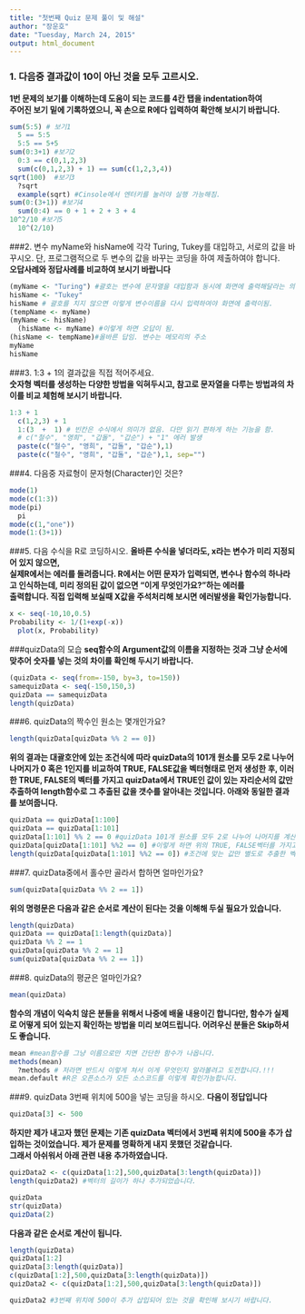```yaml
---
title: "첫번째 Quiz 문제 풀이 및 해설"
author: "장운호"
date: "Tuesday, March 24, 2015"
output: html_document
---
```


### 1. 다음중 결과값이 10이 아닌 것을 모두 고르시오.  
  __1번 문제의 보기를 이해하는데 도움이 되는 코드를 4칸 탭을 indentation하여  
      주어진 보기 밑에 기록하였으니, 꼭 손으로 R에다 입력하여 확안해 보시기 바랍니다.__
```r
sum(5:5) # 보기1
  5 == 5:5
  5:5 == 5+5
sum(0:3+1) #보기2
  0:3 == c(0,1,2,3)
  sum(c(0,1,2,3) + 1) == sum(c(1,2,3,4))
sqrt(100)  #보기3
  ?sqrt
  example(sqrt) #Cinsole에서 엔터키를 눌러야 실행 가능해짐.
sum(0:(3+1)) #보기4
  sum(0:4) == 0 + 1 + 2 + 3 + 4
10^2/10 #보기5
  10^(2/10)
```

###2. 변수 myName와 hisName에 각각 Turing, Tukey를 대입하고, 서로의 값을 바꾸시오. 단, 프로그램적으로 두 변수의 값을 바꾸는 코딩을 하여 제출하여야 합니다.   
__오답사례와 정답사례를 비교하여 보시기 바랍니다__
```r
(myName <- "Turing") #괄호는 변수에 문자열을 대입함과 동시에 화면에 출력해달라는 의미임.  
hisName <- "Tukey"
hisName # 괄호를 치지 않으면 이렇게 변수이름을 다시 입력하여야 화면에 출력이됨.
(tempName <- myName)
(myName <- hisName)
  (hisName <- myName) #이렇게 하면 오답이 됨.
(hisName <- tempName)#올바른 답임. 변수는 메모리의 주소
myName
hisName
```

###3. 1:3 + 1의 결과값을 직접 적어주세요.   
__숫자형 벡터를 생성하는 다양한 방법을 익혀두시고,   참고로 문자열을 다루는 방법과의 차이를 비교 체험해 보시기 바랍니다.__
```r
1:3 + 1
  c(1,2,3) + 1
  1:(3  +  1) # 빈칸은 수식에서 의미가 없음. 다만 읽기 편하게 하는 기능을 함.
  # c("철수", "영희", "갑돌", "갑순") + "1" 에러 발생
  paste(c("철수", "영희", "갑돌", "갑순"),1)
  paste(c("철수", "영희", "갑돌", "갑순"),1, sep="")
```

###4. 다음중 자료형이 문자형(Character)인 것은?

```r
mode(1)
mode(c(1:3))
mode(pi)
  pi
mode(c(1,"one"))
mode(1:(3+1))
```


###5. 다음 수식을 R로 코딩하시오.
__올바른 수식을 넣더라도, x라는 변수가 미리 지정되어 있지 않으면,   
실제R에서는 에러를 돌려줍니다. R에서는 어떤 문자가 입력되면, 변수나 함수의
하나라고 인식하는데,    미리 정의된 값이 없으면 "이게 무엇인가요?"하는 에러를  
출력합니다.  직접 입력해 보실때 X값을 주석처리해 보시면 에러발생을 확인가능합니다.__
```r
x <- seq(-10,10,0.5)
Probability <- 1/(1+exp(-x))
  plot(x, Probability)
```

###quizData의 모습
__seq함수의 Argument값의 이름을 지정하는 것과 그냥 순서에 맞추어 숫자를
  넣는 것의 차이를 확인해 두시기 바랍니다.__
```r
(quizData <- seq(from=-150, by=3, to=150))
samequizData <- seq(-150,150,3)
quizData == samequizData
length(quizData)
```


###6. quizData의 짝수인 원소는 몇개인가요?
```r
length(quizData[quizData %% 2 == 0])
```
__위의 결과는 대괄호안에 있는 조건식에 따라 quizData의 101개 원소를 모두 2로 나누어 나머지가 0 혹은 1인지를 비교하여 TRUE, FALSE값을 벡터형태로 먼저 생성한  후, 이러한 TRUE, FALSE의 벡터를 가지고 quizData에서 TRUE인 값이 있는 자리순서의
값만 추출하여 length함수로 그 추출된 값을 갯수를 알아내는 것입니다. 아래와 동일한 결과를 보여줍니다.__

```r
quizData == quizData[1:100]
quizData == quizData[1:101]
quizData[1:101] %% 2 == 0 #quizData 101개 원소를 모두 2로 나누어 나머지를 계산한후 그나머지가 0과 같으면 TRUE, 0과 같지 않으면 FALSE를 101개 원소를 가진 벡터로 만들어 반환합니다.
quizData[quizData[1:101] %%2 == 0] #이렇게 하면 위의 TRUE, FALSE벡터를 가지고, TRUE자리에 있던 quizData벡터의 값만 추려내어 별도의 벡터로 만들어 줍니다.
length(quizData[quizData[1:101] %%2 == 0]) #조건에 맞는 값만 별도로 추출한 벡터의 원소의 갯수, 즉 벡터의 길이를 계산하여 줍니다.
```


###7. quizData중에서 홀수만 골라서 합하면 얼마인가요?
```r
sum(quizData[quizData %% 2 == 1])
```

__위의 명령문은 다음과 같은 순서로 계산이 된다는 것을 이해해 두실 필요가 있습니다.__
```r
length(quizData)
quizData == quizData[1:length(quizData)]
quizData %% 2 == 1
quizData[quizData %% 2 == 1]
sum(quizData[quizData %% 2 == 1])
```


###8. quizData의 평균은 얼마인가요?
```r
mean(quizData)
```

__함수의 개념이 익숙치 않은 분들을 위해서 나중에 배울 내용이긴 합니다만,
함수가 실제로 어떻게 되어 있는지 확인하는 방법을 미리 보여드립니다. 
어려우신 분들은 Skip하셔도 좋습니다.__
```r
mean #mean함수를 그냥 이름으로만 치면 간단한 함수가 나옵니다.
methods(mean)
  ?methods # 저라면 반드시 이렇게 쳐서 이게 무엇인지 알라볼려고 도전합니다.!!!
mean.default #R은 오픈소스가 모든 소스코드를 이렇게 확인가능합니다.
```


###9. quizData 3번째 위치에 500을 넣는 코딩을 하시오.
__다음이 정답입니다__
```r
quizData[3] <- 500
```

__하지만 제가 내고자 했던 문제는 기존 quizData 벡터에서 3번째 위치에 500을
추가 삽입하는 것이었습니다.      제가 문제를 명확하게 내지 못했던 것같습니다.   
그래서 아쉬워서 아래 관련 내용 추가하였습니다.__

```r
quizData2 <- c(quizData[1:2],500,quizData[3:length(quizData)])
length(quizData2) #벡터의 길이가 하나 추가되었습니다.

quizData
str(quizData)
quizData(2)
```

__다음과 같은 순서로 계산이 됩니다.__
```r
length(quizData)
quizData[1:2]
quizData[3:length(quizData)]
c(quizData[1:2],500,quizData[3:length(quizData)])
quizData2 <- c(quizData[1:2],500,quizData[3:length(quizData)])

```


```r
quizData2 #3번째 위치에 500이 추가 삽입되어 있는 것을 확인해 보시기 바랍니다.
```

